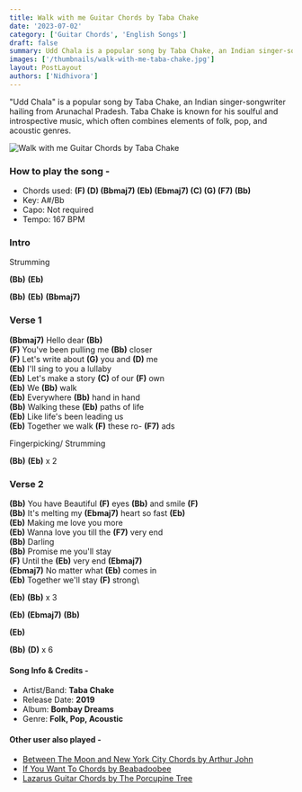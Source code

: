 ```yaml
---
title: Walk with me Guitar Chords by Taba Chake
date: '2023-07-02'
category: ['Guitar Chords', 'English Songs']
draft: false
summary: Udd Chala is a popular song by Taba Chake, an Indian singer-songwriter hailing from Arunachal Pradesh. Taba Chake is known for his soulful and introspective music, which often combines elements of folk, pop, and acoustic genres.
images: ['/thumbnails/walk-with-me-taba-chake.jpg']
layout: PostLayout
authors: ['Nidhivora']
---
```


"Udd Chala" is a popular song by Taba Chake, an Indian singer-songwriter hailing from Arunachal Pradesh. Taba Chake is known for his soulful and introspective music, which often combines elements of folk, pop, and acoustic genres.

![Walk with me Guitar Chords by Taba Chake](/thumbnails/walk-with-me-taba-chake.jpg)

### **How to play the song -**

- Chords used: **(F) (D) (Bbmaj7) (Eb) (Ebmaj7) (C) (G) (F7) (Bb)**
- Key: A#/Bb
- Capo: Not required
- Tempo: 167 BPM

### **Intro**

Strumming

**(Bb)** **(Eb)**

**(Bb)** **(Eb)** **(Bbmaj7)**

### **Verse 1**

**(Bbmaj7)** Hello dear **(Bb)**\
**(F)** You've been pulling me **(Bb)** closer\
**(F)** Let's write about **(G)** you and **(D)** me\
**(Eb)** I'll sing to you a lullaby\
**(Eb)** Let's make a story **(C)** of our **(F)** own\
**(Eb)** We **(Bb)** walk\
**(Eb)** Everywhere **(Bb)** hand in hand\
**(Bb)** Walking these **(Eb)** paths of life\
**(Eb)** Like life's been leading us\
**(Eb)** Together we walk **(F)** these ro- **(F7)** ads

Fingerpicking/ Strumming

**(Bb)** **(Eb)** x 2

### **Verse 2**

**(Bb)** You have
Beautiful **(F)** eyes **(Bb)** and smile **(F)**\
**(Bb)** It's melting my **(Ebmaj7)** heart so fast **(Eb)**\
**(Eb)** Making me love you more\
**(Eb)** Wanna love you till the **(F7)** very end\
**(Bb)** Darling\
**(Bb)** Promise me you'll stay\
**(F)** Until the **(Eb)** very end **(Ebmaj7)**\
**(Ebmaj7)** No matter what **(Eb)** comes in\
**(Eb)** Together we'll stay **(F)** strong\

**(Eb)** **(Bb)** x 3

**(Eb)** **(Ebmaj7)** **(Bb)**

**(Eb)**

**(Bb)** **(D)** x 6

#### **Song Info & Credits -**

- Artist/Band: **Taba Chake**
- Release Date: **2019**
- Album: **Bombay Dreams**
- Genre: **Folk, Pop, Acoustic**

#### Other user also played -

- [Between The Moon and New York City Chords by Arthur John](https://www.chordsco.com/chords/between-the-moon-and-new-york-city-chords-by-arthur-john)
- [If You Want To Chords by Beabadoobee](https://www.chordsco.com/chords/if-you-want-to-chords-by-beabadoobee)
- [Lazarus Guitar Chords by The Porcupine Tree](https://www.chordsco.com/chords/lazarus-guitar-chords-by-the-porcupine-tree)
